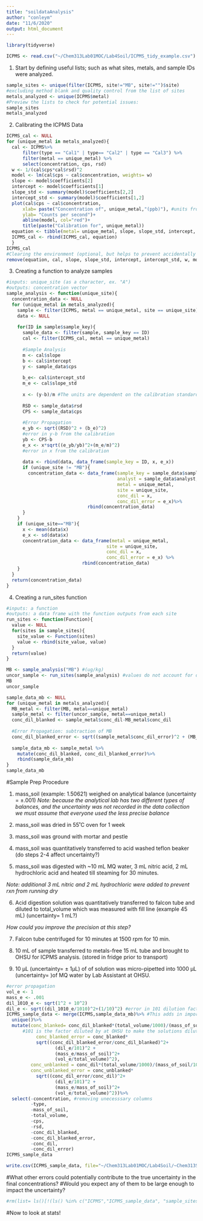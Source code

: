 ```yaml
---
title: "soildataAnalysis"
author: "conleym"
date: "11/6/2020"
output: html_document
---
```





```r
library(tidyverse)
```

```r

ICPMS <- read.csv("~/Chem313Lab01MOC/Lab4Soil/ICPMS_tidy_example.csv")
```

1) Start by defining useful lists; such as what sites, metals, and sample IDs were analyzed.

```r
sample_sites <- unique(filter(ICPMS, site!="MB", site!="")$site)
#excluding method blank and quality control from the list of sites
metals_analyzed <- unique(ICPMS$metal)
#Preview the lists to check for potential issues:
sample_sites
metals_analyzed
```

2) Calibrating the ICPMS Data 

```r
ICPMS_cal <- NULL
for (unique_metal in metals_analyzed){
  cal <- ICPMS%>% 
      filter(type == "Cal1" | type== "Cal2" | type == "Cal3") %>% 
      filter(metal == unique_metal) %>%
      select(concentration, cps, rsd)
  w <- 1/(cal$cps*cal$rsd)^2 
  model <- lm(cal$cps ~ cal$concentration, weights= w)
  slope <- model$coefficients[2]
  intercept <- model$coefficients[1]
  slope_std <- summary(model)$coefficients[2,2]
  intercept_std <- summary(model)$coefficients[1,2]
  plot(cal$cps ~ cal$concentration,
      xlab= paste("Concentration of", unique_metal,"(ppb)"), #units from the standard solution prepared at OHSU (µg/L)
      ylab= "Counts per second")+ 
      abline(model, col="red")+ 
      title(paste("Calibration for", unique_metal)) 
  equation <- tibble(metal= unique_metal, slope, slope_std, intercept, intercept_std)
  ICPMS_cal <- rbind(ICPMS_cal, equation)
  }
ICPMS_cal
#Clearing the environment (optional, but helps to prevent accidentally using the wrong object!)
remove(equation, cal, slope, slope_std, intercept, intercept_std, w, model, unique_metal)
```

3) Creating a function to analyze samples
```r
#inputs: unique_site (as a character, ex. "A")
#outputs: concentration vector 
sample_analysis <- function(unique_site){
  concentration_data <- NULL
  for (unique_metal in metals_analyzed){
    sample <- filter(ICPMS, metal == unique_metal, site == unique_site)
    data <- NULL 
    
    for(ID in sample$sample_key){ 
      sample_data <- filter(sample, sample_key == ID)
      cal <- filter(ICPMS_cal, metal == unique_metal) 
  
      #Sample Analysis 
      m <- cal$slope 
      b <- cal$intercept 
      y <- sample_data$cps
  
      b_e<- cal$intercept_std
      m_e <- cal$slope_std
  
      x <- (y-b)/m #The units are dependent on the calibration standards (Kg/mL)
      
      RSD <- sample_data$rsd
      CPS <- sample_data$cps
  
      #Error Propagation
      e_yb <- sqrt((RSD)^2 + (b_e)^2) 
      #error in y-b from the calibration
      yb <- CPS-b
      e_x <- x*sqrt((e_yb/yb)^2+(m_e/m)^2)
      #error in x from the calibration
      
      data <- rbind(data, data_frame(sample_key = ID, x, e_x)) 
      if (unique_site != "MB"){
        concentration_data <- data_frame(sample_key = sample_data$sample_key,
                                         analyst = sample_data$analyst,
                                         metal = unique_metal,
                                         site = unique_site,
                                         conc_dil = x, 
                                         conc_dil_error = e_x)%>%
                              rbind(concentration_data)
      }
    }
    if (unique_site=="MB"){
      x <- mean(data$x)
      e_x <- sd(data$x)
      concentration_data <- data_frame(metal = unique_metal,
                                     site = unique_site, 
                                     conc_dil = x,
                                     conc_dil_error = e_x) %>%
                            rbind(concentration_data)
    }
  }
  return(concentration_data)
}
```

4) Creating a run_sites function

```r
#inputs: a function
#outputs: a data frame with the function outputs from each site
run_sites <- function(Function){
  value <- NULL
  for(sites in sample_sites){
    site_value <- Function(sites)
    value <- rbind(site_value, value)
  }
  return(value)
}
```

```r
MB <- sample_analysis("MB") #(ug/kg)
uncor_sample <- run_sites(sample_analysis) #values do not account for dilutions (ug/kg)
MB
uncor_sample
```

```r
sample_data_mb <- NULL
for (unique_metal in metals_analyzed){
  MB_metal <- filter(MB, metal==unique_metal)
  sample_metal <- filter(uncor_sample, metal==unique_metal)
  conc_dil_blanked <- sample_metal$conc_dil-MB_metal$conc_dil
  
  #Error Propagation: subtraction of MB
  conc_dil_blanked_error <- sqrt((sample_metal$conc_dil_error)^2 + (MB_metal$conc_dil_error)^2)
  
  sample_data_mb <- sample_metal %>% 
    mutate(conc_dil_blanked, conc_dil_blanked_error)%>%
    rbind(sample_data_mb)
}
sample_data_mb
```

#Sample Prep Procedure

1) mass_soil (example: 1.50621) weighed on analytical balance (uncertainty = ±.001)
*Note: because the analytical lab has two different types of balances, and the uncertainty was not recorded in the data collection we must assume that everyone used the less precise balance*

2) mass_soil was dried in 55˚C oven for 1 week

3) mass_soil was ground with mortar and pestle

4) mass_soil was quantitatively transferred to acid washed teflon beaker (do steps 2-4 affect uncertainty?)

5) mass_soil was digested with ~10 mL MQ water, 3 mL nitric acid, 2 mL hydrochloric acid and heated till steaming for 30 minutes.

*Note: additional 3 mL nitric and 2 mL hydrochloric were added to prevent rxn from running dry*

6) Acid digestion solution was quantitatively transferred to falcon tube and diluted to total_volume which was measured with fill line (example 45 mL) (uncertainty= 1 mL?)

*How could you improve the precision at this step?*

7) Falcon tube centrifuged for 10 minutes at 1500 rpm for 10 min.

8) 10 mL of sample transferred to metals-free 15 mL tube and brought to OHSU for ICPMS analysis. 
(stored in fridge prior to transport)

9) 10 µL (uncertainty= ± 1µL) of of solution was micro-pipetted into 1000 µL (uncertainty= )of MQ water by Lab Assistant at OHSU. 


```r
#error propagation
vol_e <- 1
mass_e <- .001
dil_1010_e <- sqrt(1^2 + 10^2) 
dil_e <- sqrt((dil_1010_e/1010)^2+(1/10)^2) #error in 101 dilution factor
ICPMS_sample_data <- merge(ICPMS,sample_data_mb)%>% #This adds in important details such as soil mass
  unique()%>%
  mutate(conc_blanked= conc_dil_blanked*(total_volume/1000)/(mass_of_soil/1000)*101,
      #101 is the factor diluted by at OHSU to make the solutions dilute enough to run ICPMS on.
           conc_blanked_error = conc_blanked* 
           sqrt((conc_dil_blanked_error/conc_dil_blanked)^2+
                  (dil_e/101)^2 +
                  (mass_e/mass_of_soil)^2+ 
                  (vol_e/total_volume)^2),
         conc_unblanked = conc_dil*(total_volume/1000)/(mass_of_soil/1000)*101,
         conc_unblanked_error = conc_unblanked* 
           sqrt((conc_dil_error/conc_dil)^2+
                  (dil_e/101)^2 +
                  (mass_e/mass_of_soil)^2+ 
                  (vol_e/total_volume)^2))%>%
  select(-concentration, #removing unecesssary columns
         -type, 
         -mass_of_soil,
         -total_volume,
         -cps,
         -rsd,
         -conc_dil_blanked, 
         -conc_dil_blanked_error, 
         -conc_dil,
         -conc_dil_error)
ICPMS_sample_data

write.csv(ICPMS_sample_data, file="~/Chem313Lab01MOC/Lab4Soil/~Chem313SoilMOC/ICPMS_sample_data.csv")
```
#What other errors could potentially contribute to the true uncertainty in the final concentrations? 
#Would you expect any of them to be large enough to impact the uncertainty? 

```r
#rm(list= ls()[!(ls() %in% c("ICPMS","ICPMS_sample_data", "sample_sites","metals_analyzed" ))])

```

#Now to look at stats!

